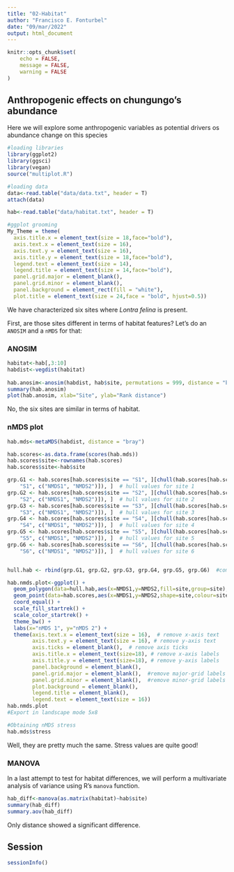 ```yaml
---
title: "02-Habitat"
author: "Francisco E. Fonturbel"
date: "09/mar/2022"
output: html_document
---
```


```r
knitr::opts_chunk$set(
	echo = FALSE,
	message = FALSE,
	warning = FALSE
)
```

## Anthropogenic effects on chungungo's abundance

Here we will explore some anthropogenic variables as potential drivers os abundance change on this species

```r
#loading libraries
library(ggplot2)
library(ggsci)
library(vegan)
source("multiplot.R")

#loading data
data<-read.table("data/data.txt", header = T)
attach(data)

hab<-read.table("data/habitat.txt", header = T)

#ggplot grooming
My_Theme = theme(
  axis.title.x = element_text(size = 18,face="bold"),
  axis.text.x = element_text(size = 16),
  axis.text.y = element_text(size = 16),
  axis.title.y = element_text(size = 18,face="bold"),
  legend.text = element_text(size = 14),
  legend.title = element_text(size = 14,face="bold"),
  panel.grid.major = element_blank(),
  panel.grid.minor = element_blank(),
  panel.background = element_rect(fill = "white"),
  plot.title = element_text(size = 24,face = "bold", hjust=0.5))
```

We have characterized six sites where _Lontra felina_ is present.

First, are those sites different in terms of habitat features? Let's do an `ANOSIM` and a `nMDS`  for that:

### ANOSIM

```r
habitat<-hab[,3:10]
habdist<-vegdist(habitat)
  
hab.anosim<-anosim(habdist, hab$site, permutations = 999, distance = "bray")
summary(hab.anosim)
plot(hab.anosim, xlab="Site", ylab="Rank distance")
```

No, the six sites are similar in terms of habitat.

### nMDS plot

```r
hab.mds<-metaMDS(habdist, distance = "bray")

hab.scores<-as.data.frame(scores(hab.mds))
hab.scores$site<-rownames(hab.scores)
hab.scores$site<-hab$site

grp.G1 <- hab.scores[hab.scores$site == "S1", ][chull(hab.scores[hab.scores$site == 
    "S1", c("NMDS1", "NMDS2")]), ]  # hull values for site 1
grp.G2 <- hab.scores[hab.scores$site == "S2", ][chull(hab.scores[hab.scores$site == 
    "S2", c("NMDS1", "NMDS2")]), ]  # hull values for site 2
grp.G3 <- hab.scores[hab.scores$site == "S3", ][chull(hab.scores[hab.scores$site == 
    "S3", c("NMDS1", "NMDS2")]), ]  # hull values for site 3
grp.G4 <- hab.scores[hab.scores$site == "S4", ][chull(hab.scores[hab.scores$site == 
    "S4", c("NMDS1", "NMDS2")]), ]  # hull values for site 4
grp.G5 <- hab.scores[hab.scores$site == "S5", ][chull(hab.scores[hab.scores$site == 
    "S5", c("NMDS1", "NMDS2")]), ]  # hull values for site 5
grp.G6 <- hab.scores[hab.scores$site == "S6", ][chull(hab.scores[hab.scores$site == 
    "S6", c("NMDS1", "NMDS2")]), ]  # hull values for site 6


hull.hab <- rbind(grp.G1, grp.G2, grp.G3, grp.G4, grp.G5, grp.G6)  #combine groups

hab.nmds.plot<-ggplot() + 
  geom_polygon(data=hull.hab,aes(x=NMDS1,y=NMDS2,fill=site,group=site),alpha=0.30) + # add the convex hulls
  geom_point(data=hab.scores,aes(x=NMDS1,y=NMDS2,shape=site,colour=site),size=4) + # add the point markers
  coord_equal() +
  scale_fill_startrek() +
  scale_color_startrek() +
  theme_bw() + 
  labs(x="nMDS 1", y="nMDS 2") +
  theme(axis.text.x = element_text(size = 16),  # remove x-axis text
        axis.text.y = element_text(size = 16), # remove y-axis text
        axis.ticks = element_blank(),  # remove axis ticks
        axis.title.x = element_text(size=18), # remove x-axis labels
        axis.title.y = element_text(size=18), # remove y-axis labels
        panel.background = element_blank(), 
        panel.grid.major = element_blank(),  #remove major-grid labels
        panel.grid.minor = element_blank(),  #remove minor-grid labels
        plot.background = element_blank(),
        legend.title = element_blank(),
        legend.text = element_text(size = 16))
hab.nmds.plot
#Export in landscape mode 5x8

#Obtaining nMDS stress
hab.mds$stress
```

Well, they are pretty much the same. Stress values are quite good!

### MANOVA

In a last attempt to test for habitat differences, we will perform a multivariate analysis of variance using R's `manova` function.

```r
hab_diff<-manova(as.matrix(habitat)~hab$site)
summary(hab_diff)
summary.aov(hab_diff)
```

Only distance showed a significant difference.

## Session

```r
sessionInfo()
```
